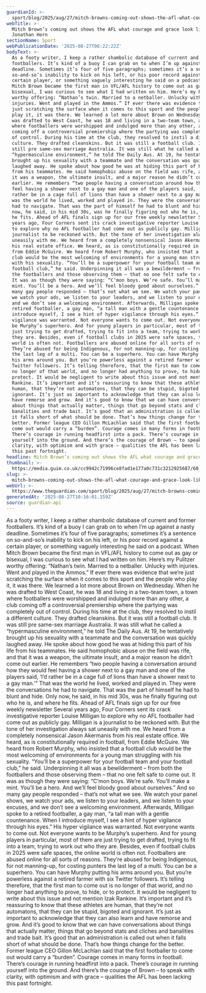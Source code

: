 ```yaml
---
guardianId: >-
  sport/blog/2025/aug/27/mitch-browns-coming-out-shows-the-afl-what-courage-and-grace-look-like
webTitle: >-
  Mitch Brown’s coming out shows the AFL what courage and grace look like |
  Jonathan Horn
sectionName: Sport
webPublicationDate: '2025-08-27T06:22:22Z'
bodyText: >-
  As a footy writer, I keep a rather shambolic database of current and former
  footballers. It’s kind of a buoy I can grab on to when I’m up against a nasty
  deadline. Sometimes it’s four of five paragraphs; sometimes it’s a sentence on
  so-and-so’s inability to kick on his left, or his poor record against a
  certain player, or something vaguely interesting he said on a podcast. When
  Mitch Brown became the first man in VFL/AFL history to come out as gay or
  bisexual, I was curious to see what I had written on him. Here’s my Pulitzer
  worthy offering: “Nathan’s twin. Married to a netballer. Unlucky with
  injuries. Went and played in the Ammos.” If ever there was evidence that we’re
  just scratching the surface when it comes to this sport and the people who
  play it, it was there. We learned a lot more about Brown on Wednesday. When he
  was drafted to West Coast, he was 18 and living in a two-team town, a town
  where footballers were worshipped and indulged more than any other, a club
  coming off a controversial premiership where the partying was completely out
  of control. During his time at the club, they resolved to instil a different
  culture. They drafted cleanskins. But it was still a football club. It was
  still pre same-sex marriage Australia. It was still what he called a
  “hypermasculine environment,” he told The Daily Aus. At 19, he tentatively
  brought up his sexuality with a teammate and the conversation was quickly
  laughed away. He spoke about how good he was at hiding this part of his life
  from his teammates. He said homophobic abuse on the field was rife, and that
  it was a weapon, the ultimate insult, and a major reason he didn’t come out
  earlier. He remembers “two people having a conversation around how they would
  feel having a shower next to a gay man and one of the players said, ‘I’d
  rather be in a cage full of lions than have a shower next to a gay man.’” That
  was the world he lived, worked and played in. They were the conversations he
  had to navigate. That was the part of himself he had to blunt and hide. Only
  now, he said, in his mid 30s, was he finally figuring out who he is, and where
  he fits. Ahead of AFL finals sign up for our free weekly newsletter Several
  years ago, Four Corners sent its crack investigative reporter Louise Milligan
  to explore why no AFL footballer had come out as publicly gay. Milligan is a
  journalist to be reckoned with. But the tone of her investigation always sat
  uneasily with me. We heard from a completely nonsensical Jason Akermanis from
  his real estate office. We heard, as is constitutionally required in football,
  from Eddie McGuire. We heard from Robert Murphy, who insisted that a football
  club would be the most welcoming of environments for a young man struggling
  with his sexuality. “You’ll be a superpower for your football team and your
  football club,” he said. Underpinning it all was a bewilderment – from both
  the footballers and those observing them – that no one felt safe to come out.
  It was as though they were saying: “C’mon boys. We’re safe. You’ll make a
  mint. You’ll be a hero. And we’ll feel bloody good about ourselves.” And so
  many gay people responded – that’s not what we see. We watch your panel shows,
  we watch your ads, we listen to your leaders, and we listen to your excuses,
  and we don’t see a welcoming environment. Afterwards, Milligan spoke to a
  retired footballer, a gay man, “a tall man with a gentle countenance. When I
  introduce myself, I see a hint of hyper vigilance through his eyes.” His hyper
  vigilance was warranted. Not everyone wants to come out. Not everyone wants to
  be Murphy’s superhero. And for young players in particular, most of them are
  just trying to get drafted, trying to fit into a team, trying to work out who
  they are. Besides, even if football clubs in 2025 were safe spaces, the online
  world is often not. Footballers are abused online for all sorts of reasons.
  They’re abused for being Indigenous, for not manning-up, for costing punters
  the last leg of a multi. You can be a superhero. You can have Murphy putting
  his arms around you. But you’re powerless against a retired farmer with six
  Twitter followers. It’s telling therefore, that the first man to come out is
  no longer of that world, and no longer had anything to prove, to hide, or to
  protect. It would be negligent to write about this issue and not mention Izak
  Rankine. It’s important and it’s reassuring to know that these athletes are
  human, that they’re not automatons, that they can be stupid, bigoted and
  ignorant. It’s just as important to acknowledge that they can also learn and
  have remorse and grow. And it’s good to know that we can have conversations
  about things that actually matter, things that go beyond stats and cliches and
  banalities and trade bait. It’s good that an administration is called out when
  it falls short of what should be done. That’s how things change for the
  better. Former league CEO Gillon McLachlan said that the first footballer to
  come out would carry a “burden”. Courage comes in many forms in football.
  There’s courage in running headfirst into a pack. There’s courage in running
  yourself into the ground. And there’s the courage of Brown – to speak with
  clarity, with optimism and with grace – qualities the AFL has been lacking
  this past fortnight.
headline: Mitch Brown’s coming out shows the AFL what courage and grace look like
thumbnail: >-
  https://media.guim.co.uk/cc9942c71996ce8fad1e177a0c731c3212925687/60_0_2097_1677/500.jpg
slug: >-
  mitch-browns-coming-out-shows-the-afl-what-courage-and-grace-look-like-or-jonathan-horn
webUrl: >-
  https://www.theguardian.com/sport/blog/2025/aug/27/mitch-browns-coming-out-shows-the-afl-what-courage-and-grace-look-like
generatedAt: '2025-08-27T10:16:01.159Z'
source: guardian-api
---
```

As a footy writer, I keep a rather shambolic database of current and former footballers. It’s kind of a buoy I can grab on to when I’m up against a nasty deadline. Sometimes it’s four of five paragraphs; sometimes it’s a sentence on so-and-so’s inability to kick on his left, or his poor record against a certain player, or something vaguely interesting he said on a podcast. When Mitch Brown became the first man in VFL/AFL history to come out as gay or bisexual, I was curious to see what I had written on him. Here’s my Pulitzer worthy offering: “Nathan’s twin. Married to a netballer. Unlucky with injuries. Went and played in the Ammos.” If ever there was evidence that we’re just scratching the surface when it comes to this sport and the people who play it, it was there. We learned a lot more about Brown on Wednesday. When he was drafted to West Coast, he was 18 and living in a two-team town, a town where footballers were worshipped and indulged more than any other, a club coming off a controversial premiership where the partying was completely out of control. During his time at the club, they resolved to instil a different culture. They drafted cleanskins. But it was still a football club. It was still pre same-sex marriage Australia. It was still what he called a “hypermasculine environment,” he told The Daily Aus. At 19, he tentatively brought up his sexuality with a teammate and the conversation was quickly laughed away. He spoke about how good he was at hiding this part of his life from his teammates. He said homophobic abuse on the field was rife, and that it was a weapon, the ultimate insult, and a major reason he didn’t come out earlier. He remembers “two people having a conversation around how they would feel having a shower next to a gay man and one of the players said, ‘I’d rather be in a cage full of lions than have a shower next to a gay man.’” That was the world he lived, worked and played in. They were the conversations he had to navigate. That was the part of himself he had to blunt and hide. Only now, he said, in his mid 30s, was he finally figuring out who he is, and where he fits. Ahead of AFL finals sign up for our free weekly newsletter Several years ago, Four Corners sent its crack investigative reporter Louise Milligan to explore why no AFL footballer had come out as publicly gay. Milligan is a journalist to be reckoned with. But the tone of her investigation always sat uneasily with me. We heard from a completely nonsensical Jason Akermanis from his real estate office. We heard, as is constitutionally required in football, from Eddie McGuire. We heard from Robert Murphy, who insisted that a football club would be the most welcoming of environments for a young man struggling with his sexuality. “You’ll be a superpower for your football team and your football club,” he said. Underpinning it all was a bewilderment – from both the footballers and those observing them – that no one felt safe to come out. It was as though they were saying: “C’mon boys. We’re safe. You’ll make a mint. You’ll be a hero. And we’ll feel bloody good about ourselves.” And so many gay people responded – that’s not what we see. We watch your panel shows, we watch your ads, we listen to your leaders, and we listen to your excuses, and we don’t see a welcoming environment. Afterwards, Milligan spoke to a retired footballer, a gay man, “a tall man with a gentle countenance. When I introduce myself, I see a hint of hyper vigilance through his eyes.” His hyper vigilance was warranted. Not everyone wants to come out. Not everyone wants to be Murphy’s superhero. And for young players in particular, most of them are just trying to get drafted, trying to fit into a team, trying to work out who they are. Besides, even if football clubs in 2025 were safe spaces, the online world is often not. Footballers are abused online for all sorts of reasons. They’re abused for being Indigenous, for not manning-up, for costing punters the last leg of a multi. You can be a superhero. You can have Murphy putting his arms around you. But you’re powerless against a retired farmer with six Twitter followers. It’s telling therefore, that the first man to come out is no longer of that world, and no longer had anything to prove, to hide, or to protect. It would be negligent to write about this issue and not mention Izak Rankine. It’s important and it’s reassuring to know that these athletes are human, that they’re not automatons, that they can be stupid, bigoted and ignorant. It’s just as important to acknowledge that they can also learn and have remorse and grow. And it’s good to know that we can have conversations about things that actually matter, things that go beyond stats and cliches and banalities and trade bait. It’s good that an administration is called out when it falls short of what should be done. That’s how things change for the better. Former league CEO Gillon McLachlan said that the first footballer to come out would carry a “burden”. Courage comes in many forms in football. There’s courage in running headfirst into a pack. There’s courage in running yourself into the ground. And there’s the courage of Brown – to speak with clarity, with optimism and with grace – qualities the AFL has been lacking this past fortnight.
